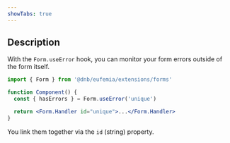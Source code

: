 ```yaml
---
showTabs: true
---
```


## Description

With the `Form.useError` hook, you can monitor your form errors outside of the form itself.

```jsx
import { Form } from '@dnb/eufemia/extensions/forms'

function Component() {
  const { hasErrors } = Form.useError('unique')

  return <Form.Handler id="unique">...</Form.Handler>
}
```

You link them together via the `id` (string) property.
